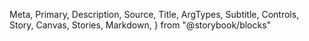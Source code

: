  Meta,
  Primary,
  Description,
  Source,
  Title,
  ArgTypes,
  Subtitle,
  Controls,
  Story,
  Canvas,
  Stories,
  Markdown,
} from "@storybook/blocks"

<Meta of={Weight} />

<Title />

<Description of={Weight} />

```tsx
import { Weight } from "@einride/ui"
```

## Basic

<Description of={Weight.Metric} />

<Canvas of={Weight.Metric} />

<Controls of={Weight.Metric} />

## Measurement system

<Description of={Weight.US} />

<Canvas of={Weight.US} />

<Controls of={Weight.US} include="measurementSystem" />

## Input unit

<Description of={Weight.MetricFromPound} />

<Canvas of={Weight.MetricFromPound} />

<Controls of={Weight.MetricFromPound} include="weight" />

## Locale

<Description of={Weight.USInSwedish} />

<Canvas of={Weight.USInSwedish} />

<Controls of={Weight.USInSwedish} include="locales" />

## Format options

<Description of={Weight.MaximumSignificantDigits} />

<Canvas of={Weight.MaximumSignificantDigits} />

<Controls of={Weight.MaximumSignificantDigits} include="numberFormatOptions" />

